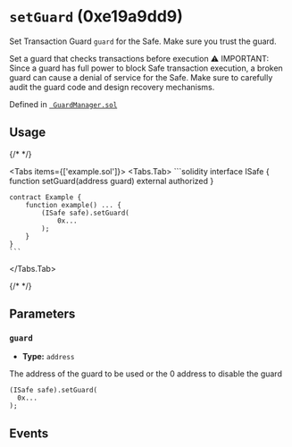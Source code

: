 


# `setGuard` (0xe19a9dd9)



Set Transaction Guard `guard` for the Safe. Make sure you trust the guard.

Set a guard that checks transactions before execution
<OnlySafeTxCallout />
⚠️ IMPORTANT: Since a guard has full power to block Safe transaction execution,
a broken guard can cause a denial of service for the Safe. Make sure to carefully
audit the guard code and design recovery mechanisms.




Defined in [` GuardManager.sol`](https://github.com/safe-global/safe-smart-account/tree/v1.4.1/contracts/base/GuardManager.sol#L53)


## Usage

{/* <!-- vale off --> */}

<Tabs items={['example.sol']}>
  <Tabs.Tab>
    ```solidity
    interface ISafe {
        function setGuard(address guard) external authorized
    }

    contract Example {
        function example() ... {
            (ISafe safe).setGuard(
                0x...
            );
        }
    }
    ```
  </Tabs.Tab>
</Tabs>

{/* <!-- vale on --> */}



## Parameters

### `guard`

  - **Type:** `address`

  The address of the guard to be used or the 0 address to disable the guard

  ```solidity focus=2
  (ISafe safe).setGuard(
    0x...
  );
  ```




## Events

<ChangedGuard />

